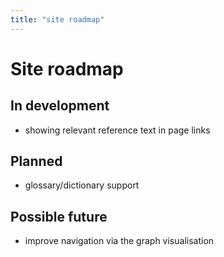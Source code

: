 ```yaml
---
title: "site roadmap"
---
```


# Site roadmap

## In development

* showing relevant reference text in page links

## Planned

* glossary/dictionary support

## Possible future

* improve navigation via the graph visualisation